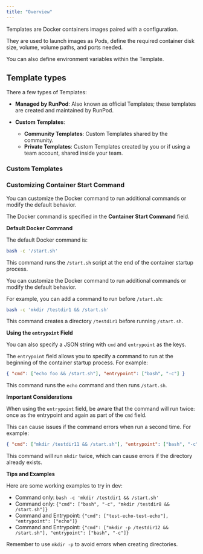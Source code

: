 ```yaml
---
title: "Overview"
---
```


Templates are Docker containers images paired with a configuration.

They are used to launch images as Pods, define the required container disk size, volume, volume paths, and ports needed.

You can also define environment variables within the Template.

## Template types

There a few types of Templates:

* **Managed by RunPod**: Also known as official Templates; these templates are created and maintained by RunPod.

* **Custom Templates**:

  * **Community Templates**: Custom Templates shared by the community.
  * **Private Templates**: Custom Templates created by you or if using a team account, shared inside your team.

### Custom Templates

### Customizing Container Start Command

You can customize the Docker command to run additional commands or modify the default behavior.

The Docker command is specified in the **Container Start Command** field.

**Default Docker Command**

The default Docker command is:

```sh
bash -c '/start.sh'
```

This command runs the `/start.sh` script at the end of the container startup process.

You can customize the Docker command to run additional commands or modify the default behavior.

For example, you can add a command to run before `/start.sh`:

```sh
bash -c 'mkdir /testdir1 && /start.sh'
```

This command creates a directory `/testdir1` before running `/start.sh`.

**Using the `entrypoint` Field**

You can also specify a JSON string with `cmd` and `entrypoint` as the keys.

The `entrypoint` field allows you to specify a command to run at the beginning of the container startup process. For example:

```json
{ "cmd": ["echo foo && /start.sh"], "entrypoint": ["bash", "-c"] }
```

This command runs the `echo` command and then runs `/start.sh`.

**Important Considerations**

When using the `entrypoint` field, be aware that the command will run twice: once as the entrypoint and again as part of the `cmd` field.

This can cause issues if the command errors when run a second time. For example:

```json
{ "cmd": ["mkdir /testdir11 && /start.sh"], "entrypoint": ["bash", "-c"] }
```

This command will run `mkdir` twice, which can cause errors if the directory already exists.

**Tips and Examples**

Here are some working examples to try in dev:

* Command only: `bash -c 'mkdir /testdir1 && /start.sh'`
* Command only: `{"cmd": ["bash", "-c", "mkdir /testdir8 && /start.sh"]}`
* Command and Entrypoint: `{"cmd": ["test-echo-test-echo"], "entrypoint": ["echo"]}`
* Command and Entrypoint: `{"cmd": ["mkdir -p /testdir12 && /start.sh"], "entrypoint": ["bash", "-c"]}`

<Info>

Remember to use `mkdir -p` to avoid errors when creating directories.

</Info>
